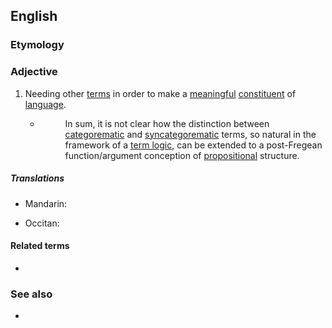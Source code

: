 ==English==
{{wikipedia|syncategorematic term}}

===Etymology===
{{prefix|syn|categorematic|lang=en}}

===Adjective===
{{en-adj}}

# {{lb|en|linguistics|of a term}} Needing other [[term]]s in order to make a [[meaningful]] [[constituent]] of [[language]].
#: {{ux|en|In a logical theory, [[tautologies]] could be regarded as being '''syncategorematic''' and [[contingencies]] as being [[categorematic]].}}
#* {{quote-web|year=2009|author=MacFarlane, John|title=Logical Constants|site=Stanford Encyclopedia of Philosophy|url=http://plato.stanford.edu/entries/logical-constants/|accessdate=2012-05-07}}
#*: In sum, it is not clear how the distinction between [[categorematic]] and [[syncategorematic]] terms, so natural in the framework of a [[term logic]], can be extended to a post-Fregean function/argument conception of [[propositional]] structure.

=====Translations=====
{{trans-top|needing other terms}}
* Mandarin: {{t+|cmn|虚词|tr=xūcí|sc=Hani}}
{{trans-mid}}
* Occitan: {{t|oc|sincategorematic}}
{{trans-bottom}}

====Related terms====
* {{l|en|categorematic}}

===See also===
* {{l|en|logical constant}}